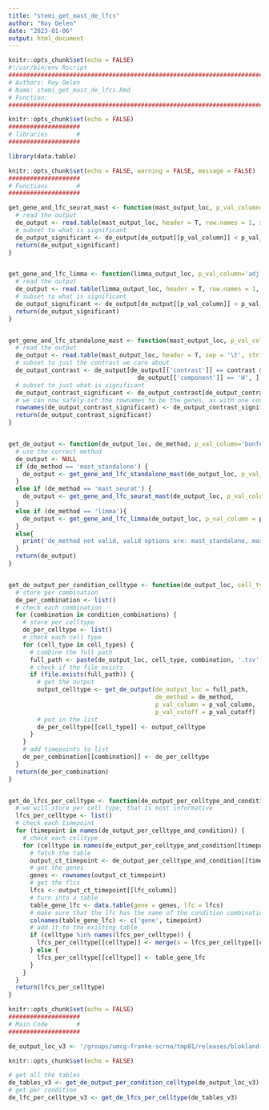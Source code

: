 ```yaml
---
title: "stemi_get_mast_de_lfcs"
author: "Roy Oelen"
date: "2023-01-06"
output: html_document
---
```


```r
knitr::opts_chunk$set(echo = FALSE)
#!/usr/bin/env Rscript
############################################################################################################################
# Authors: Roy Oelen
# Name: stemi_get_mast_de_lfcs.Rmd
# Function:
############################################################################################################################
```

```r
knitr::opts_chunk$set(echo = FALSE)
####################
# libraries        #
####################

library(data.table)

```

```r
knitr::opts_chunk$set(echo = FALSE, warning = FALSE, message = FALSE)
####################
# Functions        #
####################

get_gene_and_lfc_seurat_mast <- function(mast_output_loc, p_val_column='p_val_adj', p_val_cutoff=0.05){
  # read the output
  de_output <- read.table(mast_output_loc, header = T, row.names = 1, sep = '\t', stringsAsFactors = F)
  # subset to what is significant
  de_output_significant <- de_output[de_output[[p_val_column]] < p_val_cutoff, ]
  return(de_output_significant)
}


get_gene_and_lfc_limma <- function(limma_output_loc, p_val_column='adj.P.Val', p_val_cutoff=0.05){
  # read the output
  de_output <- read.table(limma_output_loc, header = T, row.names = 1, sep = '\t', stringsAsFactors = F)
  # subset to what is significant
  de_output_significant <- de_output[de_output[[p_val_column]] < p_val_cutoff, ]
  return(de_output_significant)
}


get_gene_and_lfc_standalone_mast <- function(mast_output_loc, p_val_column='bonferroni', p_val_cutoff=0.05, contrast='inflammation_statusNI'){
  # read the output
  de_output <- read.table(mast_output_loc, header = T, sep = '\t', stringsAsFactors = F)
  # subset to just the contrast we care about
  de_output_contrast <- de_output[de_output[['contrast']] == contrast &
                                    de_output[['component']] == 'H', ]
  # subset to just what is significant
  de_output_contrast_significant <- de_output_contrast[de_output_contrast[[p_val_column]] < p_val_cutoff, ]
  # we can now safely set the rownames to be the genes, as with one contrast, there is only one entry per gene
  rownames(de_output_contrast_significant) <- de_output_contrast_significant[['primerid']]
  return(de_output_contrast_significant)
}


get_de_output <- function(de_output_loc, de_method, p_val_column='bonferroni', p_val_cutoff=0.05, contrast='inflammation_statusNI'){
  # use the correct method
  de_output <- NULL
  if (de_method == 'mast_standalone') {
    de_output <- get_gene_and_lfc_standalone_mast(de_output_loc, p_val_column = p_val_column, p_val_cutoff = p_val_cutoff)
  }
  else if (de_method == 'mast_seurat') {
    de_output <- get_gene_and_lfc_seurat_mast(de_output_loc, p_val_column = p_val_column, p_val_cutoff = p_val_cutoff)
  }
  else if (de_method == 'limma'){
    de_output <- get_gene_and_lfc_limma(de_output_loc, p_val_column = p_val_column, p_val_cutoff = p_val_cutoff)
  }
  else{
    print('de_method not valid, valid options are: mast_standalone, mast_seurat, limma')
  }
  return(de_output)
}


get_de_output_per_condition_celltype <- function(de_output_loc, cell_types=c('B', 'CD4T', 'CD8T', 'DC', 'monocyte', 'NK'), condition_combinations=c('Baselinet24h', 'Baselinet8w', 't24ht8w'), de_method='mast_seurat', p_val_column='p_val_adj', p_val_cutoff=0.05){
  # store per combination
  de_per_combination <- list()
  # check each combination
  for (combination in condition_combinations) {
    # store per celltype
    de_per_celltype <- list()
    # check each cell type
    for (cell_type in cell_types) {
      # combine the full path
      full_path <- paste(de_output_loc, cell_type, combination, '.tsv', sep = '')
      # check if the file exists
      if (file.exists(full_path)) {
        # get the output
        output_celltype <- get_de_output(de_output_loc = full_path, 
                                         de_method = de_method,
                                         p_val_column = p_val_column, 
                                         p_val_cutoff = p_val_cutoff)
        # put in the list
        de_per_celltype[[cell_type]] <- output_celltype
      }
    }
    # add timepoints to list
    de_per_combination[[combination]] <- de_per_celltype
  }
  return(de_per_combination)
}


get_de_lfcs_per_celltype <- function(de_output_per_celltype_and_condition, lfc_column='avg_logFC'){
  # we will store per cell type, that is most informative
  lfcs_per_celltype <- list()
  # check each timepoint
  for (timepoint in names(de_output_per_celltype_and_condition)) {
    # check each celltype
    for (celltype in names(de_output_per_celltype_and_condition[[timepoint]])) {
      # fetch the table
      output_ct_timepoint <- de_output_per_celltype_and_condition[[timepoint]][[celltype]]
      # get the genes
      genes <- rownames(output_ct_timepoint)
      # get the flcs
      lfcs <- output_ct_timepoint[[lfc_column]]
      # turn into a table
      table_gene_lfc <- data.table(gene = genes, lfc = lfcs)
      # make sure that the lfc has the name of the condition combination
      colnames(table_gene_lfc) <- c('gene', timepoint)
      # add it to the existing table
      if (celltype %in% names(lfcs_per_celltype)) {
        lfcs_per_celltype[[celltype]] <- merge(x = lfcs_per_celltype[[celltype]], y = table_gene_lfc, by = 'gene', all = T)
      } else {
        lfcs_per_celltype[[celltype]] <- table_gene_lfc
      }
    }
  }
  return(lfcs_per_celltype)
}

```

```r
knitr::opts_chunk$set(echo = FALSE)
####################
# Main Code        #
####################

de_output_loc_v3 <- '/groups/umcg-franke-scrna/tmp01/releases/blokland-2020/v1/differential_expression/MAST/stemi_v3_paired_lores_lfc01minpct01ncountrna_20210301/rna/'

```

```r
knitr::opts_chunk$set(echo = FALSE)

# get all the tables
de_tables_v3 <- get_de_output_per_condition_celltype(de_output_loc_v3)
# get per condition
de_lfc_per_celltype_v3 <- get_de_lfcs_per_celltype(de_tables_v3)
```
